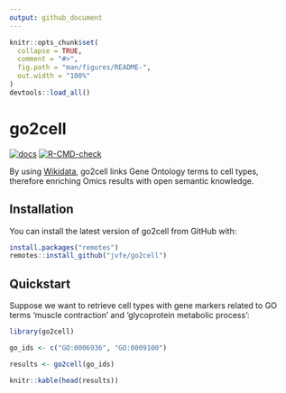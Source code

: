 ```yaml
---
output: github_document
---
```


<!-- README.md is generated from README.Rmd. Please edit that file -->

```r
knitr::opts_chunk$set(
  collapse = TRUE,
  comment = "#>",
  fig.path = "man/figures/README-",
  out.width = "100%"
)
devtools::load_all()
```

# go2cell


<!-- badges: start -->
[![docs](https://github.com/jvfe/go2cell/workflows/pkgdown/badge.svg)](https://jvfe.github.io/go2cell/index.html)
[![R-CMD-check](https://github.com/jvfe/go2cell/actions/workflows/R-CMD-check.yaml/badge.svg)](https://github.com/jvfe/go2cell/actions/workflows/R-CMD-check.yaml)
<!-- badges: end -->

By using [Wikidata](https://www.wikidata.org/wiki/Wikidata:Main_Page), go2cell links Gene Ontology terms to cell types, therefore enriching Omics results with open semantic knowledge.

## Installation

You can install the latest version of go2cell from GitHub with:

```r
install.packages("remotes")
remotes::install_github("jvfe/go2cell")
```

## Quickstart

Suppose we want to retrieve cell types with gene markers 
related to GO terms 'muscle contraction' and 'glycoprotein metabolic process':

```r
library(go2cell)

go_ids <- c("GO:0006936", "GO:0009100")

results <- go2cell(go_ids)
```

```r
knitr::kable(head(results))
```


